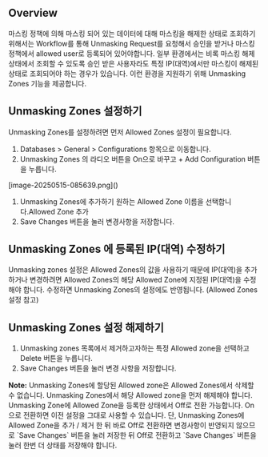 ## Overview
마스킹 정책에 의해 마스킹 되어 있는 데이터에 대해 마스킹을 해제한 상태로 조회하기 위해서는 Workflow를 통해 Unmasking Request를 요청해서 승인을 받거나 마스킹 정책에서 allowed user로 등록되어 있어야합니다. 일부 환경에서는 비록 마스킹 해제 상태에서 조회할 수 있도록 승인 받은 사용자라도 특정 IP(대역)에서만 마스킹이 해제된 상태로 조회되어야 하는 경우가 있습니다. 이런 환경을 지원하기 위해 Unmasking Zones 기능을 제공합니다.

## Unmasking Zones 설정하기
Unmasking Zones를 설정하려면 먼저 Allowed Zones 설정이 필요합니다.

1. Databases > General > Configurations 항목으로 이동합니다.
2. Unmasking Zones 의 라디오 버튼을 On으로 바꾸고 + Add Configuration 버튼을 누릅니다.

<p align="center">
<div>[image-20250515-085639.png]()</div>
</p>

1. Unmasking Zones에 추가하기 원하는 Allowed Zone 이름을 선택합니다.Allowed Zone 추가
2. Save Changes 버튼을 눌러 변경사항을 저장합니다.

## Unmasking Zones 에 등록된 IP(대역) 수정하기
Unmasking zones 설정은 Allowed Zones의 값을 사용하기 때문에 IP(대역)을 추가하거나 변경하려면 Allowed Zones의 해당 Allowed Zone에 지정된 IP(대역)을 수정해야 합니다. 수정하면 Unmasking Zones의 설정에도 반영됩니다. (Allowed Zones 설정 참고)

## Unmasking Zones 설정 해제하기
1. Unmasking zones 목록에서 제거하고자하는 특정 Allowed zone을 선택하고 Delete 버튼을 누릅니다.
2. Save Changes 버튼을 눌러 변경 사항을 저장합니다.

<div class="alert alert-info">
  <i class="fas fa-info-circle"></i> <strong>Note:</strong> Unmasking Zones에 할당된 Allowed zone은 Allowed Zones에서 삭제할 수 없습니다. Unmasking Zones에서 해당 Allowed zone을 먼저 해제해야 합니다. 
Unmasking Zone에 Allowed Zone을 등록한 상태에서 Off로 전환 가능합니다. On으로 전환하면 이전 설정을 그대로 사용할 수 있습니다. 단, Unmasking Zones에 Allowed Zone을 추가 / 제거 한 뒤 바로 Off로 전환하면 변경사항이 반영되지 않으므로 `Save Changes` 버튼을 눌러 저장한 뒤 Off로 전환하고 `Save Changes` 버튼을 눌러 한번 더 상태를 저장해야 합니다. 

</div>
